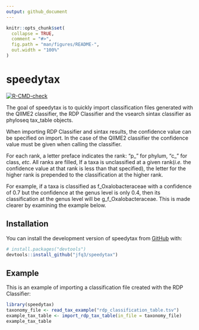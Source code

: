 ```yaml
---
output: github_document
---
```


<!-- README.md is generated from README.Rmd. Please edit that file -->

```r
knitr::opts_chunk$set(
  collapse = TRUE,
  comment = "#>",
  fig.path = "man/figures/README-",
  out.width = "100%"
)
```

# speedytax

<!-- badges: start -->
[![R-CMD-check](https://github.com/jfq3/speedytax/actions/workflows/R-CMD-check.yaml/badge.svg)](https://github.com/jfq3/speedytax/actions/workflows/R-CMD-check.yaml)
<!-- badges: end -->

The goal of speedytax is to quickly import classification files generated with the QIIME2 classifier, the RDP Classifier and the vsearch sintax classifier as phyloseq tax_table objects.  

When importing RDP Classifier and sintax results, the confidence value can be specified on import. In the case of the QIIME2 classifier the confidence value must be given when calling the classifier.    

For each rank, a letter preface indicates the rank: "p_" for phylum, "c_" for class, *etc*. All ranks are filled, If a taxa is unclassified at a given rank(*i.e.* the confidence value at that rank is less than that specified), the letter for the higher rank is prepended to the classification at the higher rank.  

For example, if a taxa is classified as f_Oxalobacteraceae with a confidence of 0.7 but the confidence at the genus level is only 0.4, then its classification at the genus level will be g_f_Oxalobacteraceae. This is made clearer by examining the example below.    

## Installation

You can install the development version of speedytax from [GitHub](https://github.com/) with:

``` r
# install.packages("devtools")
devtools::install_github("jfq3/speedytax")
```

## Example

This is an example of importing a classification file created with the RDP Classifier:

```r
library(speedytax)
taxonomy_file <- read_tax_example("rdp_classification_table.tsv")
example_tax_table <- import_rdp_tax_table(in_file = taxonomy_file)
example_tax_table
```
